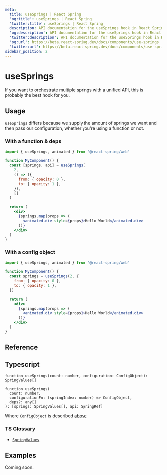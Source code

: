 ```yaml
---
meta:
  title: useSprings | React Spring
  'og:title': useSprings | React Spring
  'twitter:title': useSprings | React Spring
  description: API documentation for the useSprings hook in React Spring.
  'og:description': API documentation for the useSprings hook in React Spring.
  'twitter:description': API documentation for the useSprings hook in React Spring.
  'og:url': https://beta.react-spring.dev/docs/components/use-springs
  'twitter:url': https://beta.react-spring.dev/docs/components/use-springs
sidebar_position: 2
---
```


# useSprings

If you want to orchestrate multiple springs with a unified API, this is probably the best hook for you.

## Usage

`useSprings` differs because we supply the amount of springs we want and then pass our configuration,
whether you're using a function or not.

### With a function & deps

```jsx lines=1,4-11,15-17
import { useSprings, animated } from '@react-spring/web'

function MyComponent() {
  const [springs, api] = useSprings(
    2,
    () => ({
      from: { opacity: 0 },
      to: { opacity: 1 },
    }),
    []
  )

  return (
    <div>
      {springs.map(props => (
        <animated.div style={props}>Hello World</animated.div>
      ))}
    </div>
  )
}
```

### With a config object

```jsx lines=1,4-7,11-13
import { useSprings, animated } from '@react-spring/web'

function MyComponent() {
  const springs = useSprings(2, {
    from: { opacity: 0 },
    to: { opacity: 1 },
  })

  return (
    <div>
      {springs.map(props => (
        <animated.div style={props}>Hello World</animated.div>
      ))}
    </div>
  )
}
```

## Reference


<TablesConfiguration />

## Typescript

```tsx
function useSprings(count: number, configuration: ConfigObject): SpringValues[]

function useSprings(
  count: number,
  configurationFn: (springIndex: number) => ConfigObject,
  deps?: any[]
): [springs: SpringValues[], api: SpringRef]
```

Where `ConfigObject` is described [above](#reference)

### TS Glossary

- [`SpringValues`](/docs/typescript#springvalues)

## Examples

Coming soon.
